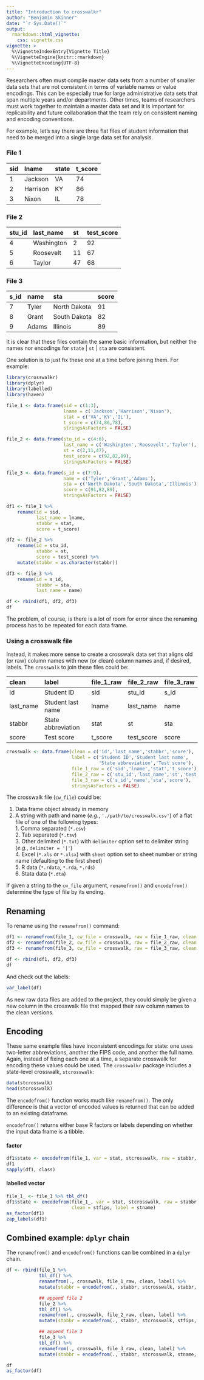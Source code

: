 ```yaml
---
title: "Introduction to crosswalkr"
author: "Benjamin Skinner"
date: "`r Sys.Date()`"
output: 
  rmarkdown::html_vignette:
    css: vignette.css
vignette: >
  %\VignetteIndexEntry{Vignette Title}
  %\VignetteEngine{knitr::rmarkdown}
  %\VignetteEncoding{UTF-8}
---
```


Researchers often must compile master data sets
from a number of smaller data sets that are not consistent in terms of
variable names or value encodings. This can be especially true for
large administrative data sets that span multiple years and/or
departments. Other times, teams of researchers must work together to
maintain a master data set and it is important for replicability and
future collaboration that the team rely on consistent naming and
encoding conventions.

For example, let's say there are three flat files of student
information that need to be merged into a single large data set for
analysis.

### File 1
|sid|lname|state|t_score|
|:--|:--|:--|:--|
|1|Jackson|VA|74|
|2|Harrison|KY|86|
|3|Nixon|IL|78|

### File 2
|stu\_id|last\_name|st|test_score|
|:--|:--|:--|:--|
|4|Washington|2|92|
|5|Roosevelt|11|67|
|6|Taylor|47|68|

### File 3
|s\_id|name|sta|score|
|:--|:--|:--|:--|
|7|Tyler|North Dakota|91|
|8|Grant|South Dakota|82|
|9|Adams|Illinois|89|

It is clear that these files contain the same basic information, but
neither the names nor encodings for `state` | `st` | `sta` are consistent.

One solution is to just fix these one at a time before joining
them. For example:

```r
library(crosswalkr)
library(dplyr)
library(labelled)
library(haven)
```
```r
file_1 <- data.frame(sid = c(1:3),
                     lname = c('Jackson','Harrison','Nixon'),
                     stat = c('VA','KY','IL'),
                     t_score = c(74,86,78),
                     stringsAsFactors = FALSE)

file_2 <- data.frame(stu_id = c(4:6),
                     last_name = c('Washington','Roosevelt','Taylor'),
                     st = c(2,11,47),
                     test_score = c(92,82,89),
                     stringsAsFactors = FALSE)

file_3 <- data.frame(s_id = c(7:9),
                     name = c('Tyler','Grant','Adams'),
                     sta = c('North Dakota','South Dakota','Illinois'),
                     score = c(91,82,89),
                     stringsAsFactors = FALSE)
```
```r

df1 <- file_1 %>%
    rename(id = sid,
           last_name = lname,
           stabbr = stat,
           score = t_score)

df2 <- file_2 %>%
    rename(id = stu_id,
           stabbr = st,
           score = test_score) %>%
    mutate(stabbr = as.character(stabbr))

df3 <- file_3 %>%
    rename(id = s_id,
           stabbr = sta,
           last_name = name)

df <- rbind(df1, df2, df3)
df

```
The problem, of course, is there is a lot of room for error since the
renaming process has to be repeated for each data frame. 

### Using a crosswalk file

Instead, it makes more sense to create a crosswalk data set that
aligns old (or raw) column names with new (or clean) column names and,
if desired, labels. The `crosswalk` to join these files could be:


|clean|label|file\_1\_raw|file\_2\_raw|file\_3\_raw|
|:--|:--|:--|:--|:--|
|id|Student ID|sid|stu\_id|s\_id|
|last\_name|Student last name|lname|last\_name|name|
|stabbr|State abbreviation|stat|st|sta|
|score|Test score|t\_score|test\_score|score|

```r
crosswalk <- data.frame(clean = c('id','last_name','stabbr','score'),
                        label = c('Student ID','Student last name',
                                  'State abbreviation','Test score'),
                        file_1_raw = c('sid','lname','stat','t_score'),
                        file_2_raw = c('stu_id','last_name','st','test_score'),
                        file_3_raw = c('s_id','name','sta','score'),
                        stringsAsFactors = FALSE)
```

The crosswalk file (`cw_file`) could be:  

1. Data frame object already in memory  
2. A string with path and name (*e.g.*, `'./path/to/crosswalk.csv'`) of a
   flat file of one of the following types:  
	   1. Comma separated (`*.csv`)  
	   2. Tab separated (`*.tsv`)  
	   3. Other delimited (`*.txt`) with `delimiter` option set to
   delimiter string (*e.g.*, `delimiter = '|'`)  
	   4. Excel (`*.xls` or `*.xlsx`) with `sheet` option set to sheet
   number or string name (defaulting to the first sheet)  
	   5. R data (`*.rdata`, `*.rda`, `*.rds`)  
	   6. Stata data (`*.dta`)  
	   
If given a string to the `cw_file` argument, `renamefrom()` and
`encodefrom()` determine the type of file by its ending.

## Renaming

To rename using the `renamefrom()` command:
```r
df1 <- renamefrom(file_1, cw_file = crosswalk, raw = file_1_raw, clean = clean, label = label)
df2 <- renamefrom(file_2, cw_file = crosswalk, raw = file_2_raw, clean = clean, label = label)
df3 <- renamefrom(file_3, cw_file = crosswalk, raw = file_3_raw, clean = clean, label = label)

df <- rbind(df1, df2, df3)
df
```

And check out the labels:
```r
var_label(df)
```

As new raw data files are added to the project, they could simply be
given a new column in the crosswalk file that mapped their raw column
names to the clean versions.

## Encoding

These same example files have inconsistent encodings for state: one
uses two-letter abbreviations, another the FIPS code, and another the
full name. Again, instead of fixing each one at a time, a separate crosswalk
for encoding these values could be used. The `crosswalkr` package
includes a state-level crosswalk, `stcrosswalk`:

```r

data(stcrosswalk)
head(stcrosswalk)

```

The `encodefrom()` function works much like `renamefrom()`. The only
difference is that a vector of encoded values is returned that can be
added to an existing dataframe. 

`encodefrom()` returns either base R factors or labels depending on
whether the input data frame is a tibble.

#### factor

```r
df1$state <- encodefrom(file_1, var = stat, stcrosswalk, raw = stabbr, clean = stfips, label = stname)
df1
sapply(df1, class)

```
#### labelled vector
```r
file_1_ <- file_1 %>% tbl_df()
df1$state <- encodefrom(file_1_, var = stat, stcrosswalk, raw = stabbr,
                        clean = stfips, label = stname)
as_factor(df1)
zap_labels(df1)

```

## Combined example: `dplyr` chain

The `renamefrom()` and `encodefrom()` functions can be combined in a
`dplyr` chain.

```r

df <- rbind(file_1 %>%
            tbl_df() %>%
            renamefrom(., crosswalk, file_1_raw, clean, label) %>%
            mutate(stabbr = encodefrom(., stabbr, stcrosswalk, stabbr, stfips, stname)),

            ## append file 2
            file_2 %>%
            tbl_df() %>%
            renamefrom(., crosswalk, file_2_raw, clean, label) %>%
            mutate(stabbr = encodefrom(., stabbr, stcrosswalk, stfips, stfips, stname)),

            ## append file 3
            file_3 %>%
            tbl_df() %>%
            renamefrom(., crosswalk, file_3_raw, clean, label) %>%
            mutate(stabbr = encodefrom(., stabbr, stcrosswalk, stname, stfips, stname)))

df
as_factor(df)
            
```

